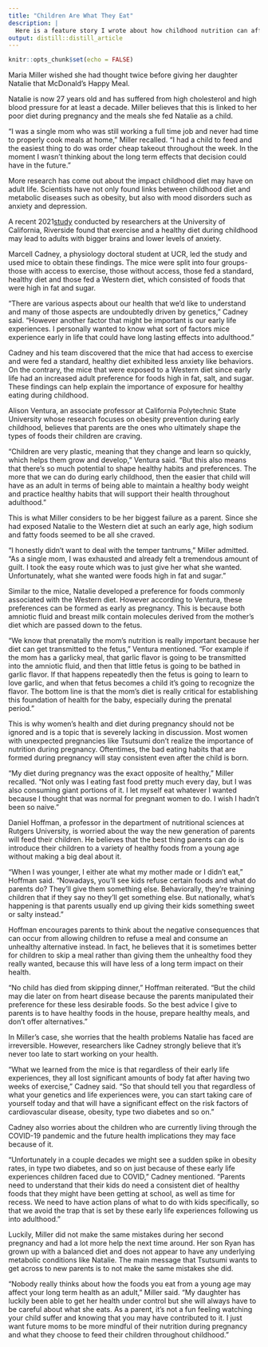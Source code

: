 ```yaml
---
title: "Children Are What They Eat"
description: |
  Here is a feature story I wrote about how childhood nutrition can affect adult life.
output: distill::distill_article
---
```


```r
knitr::opts_chunk$set(echo = FALSE)
```

Maria Miller wished she had thought twice before giving her daughter Natalie that McDonald's Happy Meal. 

Natalie is now 27 years old and has suffered from high cholesterol and high blood pressure for at least a decade. Miller believes that this is linked to her poor diet during pregnancy and the meals she fed Natalie as a child. 

"I was a single mom who was still working a full time job and never had time to properly cook meals at home," Miller recalled. "I had a child to feed and the easiest thing to do was order cheap takeout throughout the week. In the moment I wasn't thinking about the long term effects that decision could have in the future."  

More research has come out about the impact childhood diet may have on adult life. Scientists have not only found links between childhood diet and metabolic diseases such as obesity, but also with mood disorders such as anxiety and depression. 

A recent 2021[ study](https://news.ucr.edu/articles/2021/04/07/childhood-diet-and-exercise-creates-healthier-less-anxious-adults) conducted by researchers at the University of California, Riverside found that exercise and a healthy diet during childhood may lead to adults with bigger brains and lower levels of anxiety. 

Marcell Cadney, a physiology doctoral student at UCR, led the study and used mice to obtain these findings. The mice were split into four groups- those with access to exercise, those without access, those fed a standard, healthy diet and those fed a Western diet, which consisted of foods that were high in fat and sugar. 

"There are various aspects about our health that we'd like to understand and many of those aspects are undoubtedly driven by genetics," Cadney said. "However another factor that might be important is our early life experiences. I personally wanted to know what sort of factors mice experience early in life that could have long lasting effects into adulthood."

Cadney and his team discovered that the mice that had access to exercise and were fed a standard, healthy diet exhibited less anxiety like behaviors. On the contrary, the mice that were exposed to a Western diet since early life had an increased adult preference for foods high in fat, salt, and sugar. These findings can help explain the importance of exposure for healthy eating during childhood.  

Alison Ventura, an associate professor at California Polytechnic State University whose research focuses on obesity prevention during early childhood, believes that parents are the ones who ultimately shape the types of foods their children are craving. 

"Children are very plastic, meaning that they change and learn so quickly, which helps them grow and develop," Ventura said. "But this also means that there's so much potential to shape healthy habits and preferences. The more that we can do during early childhood, then the easier that child will have as an adult in terms of being able to maintain a healthy body weight and practice healthy habits that will support their health throughout adulthood."

This is what Miller considers to be her biggest failure as a parent. Since she had exposed Natalie to the Western diet at such an early age, high sodium and fatty foods seemed to be all she craved. 

"I honestly didn't want to deal with the temper tantrums," Miller admitted. "As a single mom, I was exhausted and already felt a tremendous amount of guilt. I took the easy route which was to just give her what she wanted. Unfortunately, what she wanted were foods high in fat and sugar." 

Similar to the mice, Natalie developed a preference for foods commonly associated with the Western diet. However according to Ventura, these preferences can be formed as early as pregnancy. This is because both amniotic fluid and breast milk contain molecules derived from the mother's diet which are passed down to the fetus. 

"We know that prenatally the mom's nutrition is really important because her diet can get transmitted to the fetus," Ventura mentioned. "For example if the mom has a garlicky meal, that garlic flavor is going to be transmitted into the amniotic fluid, and then that little fetus is going to be bathed in garlic flavor. If that happens repeatedly then the fetus is going to learn to love garlic, and when that fetus becomes a child it's going to recognize the flavor. The bottom line is that the mom's diet is really critical for establishing this foundation of health for the baby, especially during the prenatal period." 

This is why women's health and diet during pregnancy should not be ignored and is a topic that is severely lacking in discussion. Most women with unexpected pregnancies like Tsutsumi don't realize the importance of nutrition during pregnancy. Oftentimes, the bad eating habits that are formed during pregnancy will stay consistent even after the child is born. 

"My diet during pregnancy was the exact opposite of healthy," Miller recalled. "Not only was I eating fast food pretty much every day, but I was also consuming giant portions of it. I let myself eat whatever I wanted because I thought that was normal for pregnant women to do. I wish I hadn't been so naive." 

Daniel Hoffman, a professor in the department of nutritional sciences at Rutgers University, is worried about the way the new generation of parents will feed their children. He believes that the best thing parents can do is introduce their children to a variety of healthy foods from a young age without making a big deal about it. 

"When I was younger, I either ate what my mother made or I didn't eat," Hoffman said. "Nowadays, you'll see kids refuse certain foods and what do parents do? They'll give them something else. Behaviorally, they're training children that if they say no they'll get something else. But nationally, what's happening is that parents usually end up giving their kids something sweet or salty instead." 

Hoffman encourages parents to think about the negative consequences that can occur from allowing children to refuse a meal and consume an unhealthy alternative instead. In fact, he believes that it is sometimes better for children to skip a meal rather than giving them the unhealthy food they really wanted, because this will have less of a long term impact on their health.

"No child has died from skipping dinner," Hoffman reiterated. "But the child may die later on from heart disease because the parents manipulated their preference for these less desirable foods. So the best advice I give to parents is to have healthy foods in the house, prepare healthy meals, and don't offer alternatives."

In Miller's case, she worries that the health problems Natalie has faced are irreversible. However, researchers like Cadney strongly believe that it's never too late to start working on your health. 

"What we learned from the mice is that regardless of their early life experiences, they all lost significant amounts of body fat after having two weeks of exercise," Cadney said. "So that should tell you that regardless of what your genetics and life experiences were, you can start taking care of yourself today and that will have a significant effect on the risk factors of  cardiovascular disease, obesity, type two diabetes and so on."

Cadney also worries about the children who are currently living through the COVID-19 pandemic and the future health implications they may face because of it. 

"Unfortunately in a couple decades we might see a sudden spike in obesity rates, in type two diabetes, and so on just because of these early life experiences children faced due to COVID," Cadney mentioned. "Parents need to understand that their kids do need a consistent diet of healthy foods that they might have been getting at school, as well as time for recess. We need to have action plans of what to do with kids specifically, so that we avoid the trap that is set by these early life experiences following us into adulthood."

Luckily, Miller did not make the same mistakes during her second pregnancy and had a lot more help the next time around. Her son Ryan has grown up with a balanced diet and does not appear to have any underlying metabolic conditions like Natalie. The main message that Tsutsumi wants to get across to new parents is to not make the same mistakes she did. 

"Nobody really thinks about how the foods you eat from a young age may affect your long term health as an adult," Miller said. "My daughter has luckily been able to get her health under control but she will always have to be careful about what she eats. As a parent, it's not a fun feeling watching your child suffer and knowing that you may have contributed to it. I just want future moms to be more mindful of their nutrition during pregnancy and what they choose to feed their children throughout childhood."

\
\
\
